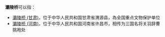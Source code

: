 '''灞陵桥'''可以指：

*[[灞陵桥_(甘肃)|灞陵桥 (甘肃)]]，位于中华人民共和国甘肃省渭源县，為全国重点文物保护单位
*[[灞陵桥_(河南)|灞陵桥 (河南)]]，位于中华人民共和国河南省许昌市，相传为三国名将关羽辞曹挑袍处

{{Disambiguation|Ba|Cat=三字橋梁消歧義}}